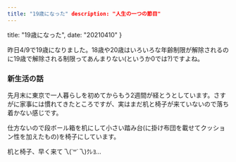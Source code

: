 ```yaml
---
title: "19歳になった" description: "人生の一つの節目"
---
```


  title: "19歳になった",
  date: "20210410"
}


昨日4/9で19歳になりました。18歳や20歳はいろいろな年齢制限が解除されるのに19歳で解除される制限ってあんまりない(というか0では?)ですよね。

### 新生活の話

先月末に東京で一人暮らしを初めてからもう2週間が経とうとしています。さすがに家事には慣れてきたところですが、実はまだ机と椅子が来ていないので落ち着かない感じです。

仕方ないので段ボール箱を机にして小さい踏み台(に掛け布団を載せてクッション性を加えたもの)を椅子にしています。

<TweetEmbed id="1376880626758864900" />

机と椅子、早く来て乁(˙꒳˙乁)ｸﾚﾖ...

